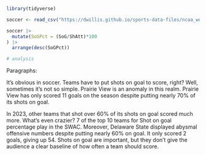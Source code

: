 ```r
```


```r
library(tidyverse)
```

```r
soccer <- read_csv("https://dwillis.github.io/sports-data-files/ncaa_womens_soccer_totals_2023.csv")
```


```r
soccer |>
  mutate(SoGPct = (SoG/ShAtt)*100
) |>
  arrange(desc(SoGPct))
```

```r
# analysis
```

Paragraphs:

It's obvious in soccer. Teams have to put shots on goal to score, right? Well, sometimes it's not so simple. Prairie View is an anomaly in this realm. Prairie View has only scored 11 goals on the season despite putting nearly 70% of its shots on goal.

In 2023, other teams that shot over 60% of its shots on goal scored much more. What's even crazier? 7 of the top 10 teams for Shot on goal percentage play in the SWAC. Moreover, Delaware State displayed abysmal offensive numbers despite putting nearly 60% on goal. It only scored 2 goals, giving up 54. Shots on goal are important, but they don't give the audience a clear baseline of how often a team should score.  

